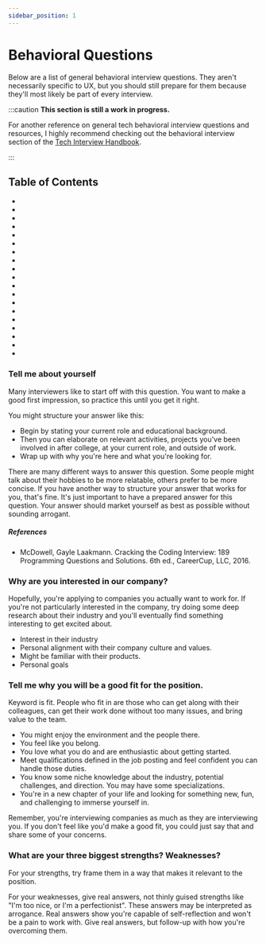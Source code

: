 ```yaml
---
sidebar_position: 1
---
```



# Behavioral Questions

Below are a list of general behavioral interview questions. They aren't necessarily specific to UX, but you should still prepare for them because they'll most likely be part of every interview.

:::caution
**This section is still a work in progress.**

For another reference on general tech behavioral interview questions and resources, I highly recommend checking out the behavioral interview section of the <a href="https://www.techinterviewhandbook.org/behavioral-interview/">Tech Interview Handbook</a>.

:::

## Table of Contents

- <Question question='Tell me about yourself.*' />
- <Question question='What is your life story? How do you connect some of your key life experiences to your professional experiences?' />
- <Question question='Why are you interested in our company?*' />
- <Question question='Tell me why you will be a good fit for the position.*' />
- <Question question='What are your three biggest strengths? Weaknesses?' />
- <Question question='How do you handle negative feedback or criticism?*' />
- <Question question='Have you ever received professional criticism that you felt was unfair?' />
- <Question question='What type of work environment do you feel best suits you?' />
- <Question question='Where do you see your career in five years?' />
- <Question question='What excites you about this position?*' />
- <Question question='How do you think you can contribute to this company?*' />
- <Question question='What roles do you think or expect you will have in this company?' />
- <Question question='What would you do when you encounter communication breakdowns at work?' />
- <Question question='Tell me about a time when you took on a significant task outside of your usual area of job responsibility.' />
- <Question question='Tell me about a time that you did something wrong and what you learned from the process.*' />
- <Question question='Tell me about a time where you failed to meet a deadline.*' />
- <Question question='Tell me about a time you needed to influence others who had different opinions than you. What was the result?*' />
- <Question question='Tell me about a challenge you faced recently in your role. How did you tackle it? What was the outcome?' />
- <Question question="What are a few interesting things about you that you'd like to share?" />

### Tell me about yourself

Many interviewers like to start off with this question. You want to make a good first impression, so practice this until you get it right.

You might structure your answer like this:

- Begin by stating your current role and educational background.
- Then you can elaborate on relevant activities, projects you've been involved in after college, at your current role, and outside of work.
- Wrap up with why you're here and what you're looking for.

There are many different ways to answer this question. Some people might talk about their hobbies to be more relatable, others prefer to be more concise. If you have another way to structure your answer that works for you, that's fine. It's just important to have a prepared answer for this question. Your answer should market yourself as best as possible without sounding arrogant.

##### References

- McDowell, Gayle Laakmann. Cracking the Coding Interview: 189 Programming Questions and Solutions. 6th ed., CareerCup, LLC, 2016.

### Why are you interested in our company?

Hopefully, you're applying to companies you actually want to work for. If you're not particularly interested in the company, try doing some deep research about their industry and you'll eventually find something interesting to get excited about.

- Interest in their industry
- Personal alignment with their company culture and values.
- Might be familiar with their products.
- Personal goals

### Tell me why you will be a good fit for the position.

Keyword is fit.
People who fit in are those who can get along with their colleagues, can get their work done without too many issues, and bring value to the team.

- You might enjoy the environment and the people there.
- You feel like you belong.
- You love what you do and are enthusiastic about getting started.
- Meet qualifications defined in the job posting and feel confident you can handle those duties.
- You know some niche knowledge about the industry, potential challenges, and direction. You may have some specializations.
- You're in a new chapter of your life and looking for something new, fun, and challenging to immerse yourself in.

Remember, you're interviewing companies as much as they are interviewing you. If you don't feel like you'd make a good fit, you could just say that and share some of your concerns. 

### What are your three biggest strengths? Weaknesses?

For your strengths, try frame them in a way that makes it relevant to the position.

For your weaknesses, give real answers, not thinly guised strengths like "I'm too nice, or I'm a perfectionist". These answers may be interpreted as arrogance. Real answers show you're capable of self-reflection and won't be a pain to work with. Give real answers, but follow-up with how you're overcoming them.


<!--  -->
